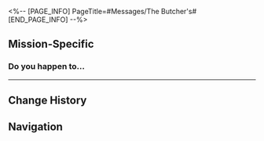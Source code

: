 <%-- [PAGE_INFO]
PageTitle=#Messages/The Butcher's#
[END_PAGE_INFO] --%>
{{Messages Infobox
|id        = 36
|name      = ???
|image     = NPC The Butcher's Icon.png
|type      = NPC
|sender    = The Butcher's
|signature = Fresh meat every day! First come first served!
|faction   = The Xianzhou Luofu
}}

==Mission-Specific==
===Do you happen to...===
{{Messages
|start_condition = 
|text =
:'''(Trailblazer):''' Do you happen to know Mei? Are you her relative?
:'''The Butcher's:''' Ah, you've got the wrong person. I'm not related to Mei
:'''The Butcher's:''' But I do know her. Did something happen? I didn't see her today. I even went so far as to save a good piece of meat for her
:{Choice} There's been an accident
::'''(Trailblazer):''' Mei had an accident. I'm helping to contact her relatives
::'''The Butcher's:''' Really?
::'''The Butcher's:''' Oh no
::'''The Butcher's:''' If there's anything I can do to help, lemme know.
:{Choice} No big deal
::'''(Trailblazer):''' Don't worry. Not a serious issue, but I think she won't be visiting today
::'''The Butcher's:''' I see
}}
----

==Change History==
{{Change History|1.0}}

==Navigation==
{{Messages Navbox}}